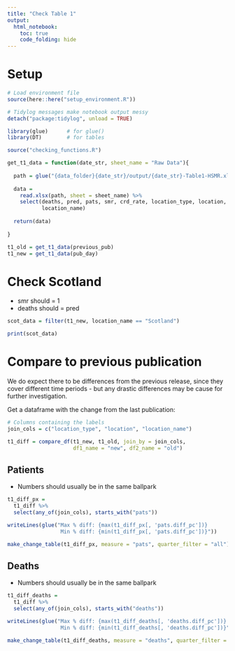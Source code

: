 ```yaml
---
title: "Check Table 1"
output: 
  html_notebook:
    toc: true
    code_folding: hide
---
```


<style type="text/css">
.main-container {
  max-width: 72em;
  margin-left: auto;
  margin-right: auto;
}
</style>

# Setup

```r

# Load environment file
source(here::here("setup_environment.R"))

# Tidylog messages make notebook output messy
detach("package:tidylog", unload = TRUE)

library(glue)      # for glue()
library(DT)        # for tables

source("checking_functions.R")

```

```r

get_t1_data = function(date_str, sheet_name = "Raw Data"){
  
  path = glue("{data_folder}{date_str}/output/{date_str}-Table1-HSMR.xlsx")
  
  data = 
    read.xlsx(path, sheet = sheet_name) %>%
    select(deaths, pred, pats, smr, crd_rate, location_type, location, 
           location_name)
  
  return(data)
  
}

t1_old = get_t1_data(previous_pub)
t1_new = get_t1_data(pub_day)

```

# Check Scotland

* smr should = 1
* deaths should = pred

```r

scot_data = filter(t1_new, location_name == "Scotland")

print(scot_data)

```


# Compare to previous publication

We do expect there to be differences from the previous release, since they cover different time periods - but any drastic differences may be cause for further investigation.

Get a dataframe with the change from the last publication:

```r

# Columns containing the labels
join_cols = c("location_type", "location", "location_name")

t1_diff = compare_df(t1_new, t1_old, join_by = join_cols, 
                     df1_name = "new", df2_name = "old")

```


## Patients

* Numbers should usually be in the same ballpark

```r

t1_diff_px = 
  t1_diff %>%
  select(any_of(join_cols), starts_with("pats"))

writeLines(glue("Max % diff: {max(t1_diff_px[, 'pats.diff_pc'])}
                 Min % diff: {min(t1_diff_px[, 'pats.diff_pc'])}"))

```

```r
make_change_table(t1_diff_px, measure = "pats", quarter_filter = "all")
```


## Deaths

* Numbers should usually be in the same ballpark

```r

t1_diff_deaths = 
  t1_diff %>%
  select(any_of(join_cols), starts_with("deaths"))

writeLines(glue("Max % diff: {max(t1_diff_deaths[, 'deaths.diff_pc'])}
                 Min % diff: {min(t1_diff_deaths[, 'deaths.diff_pc'])}"))

```

```r
make_change_table(t1_diff_deaths, measure = "deaths", quarter_filter = "all")
```
